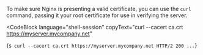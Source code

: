 To make sure Nginx is presenting a valid certificate, you can use the `curl` command, passing it your root certificate for use in verifying the server.

<CodeBlock
  language="shell-session"
  copyText="curl --cacert ca.crt https://myserver.mycompany.net"
>
  {`$ curl --cacert ca.crt https://myserver.mycompany.net
HTTP/2 200
...`}
</CodeBlock>
